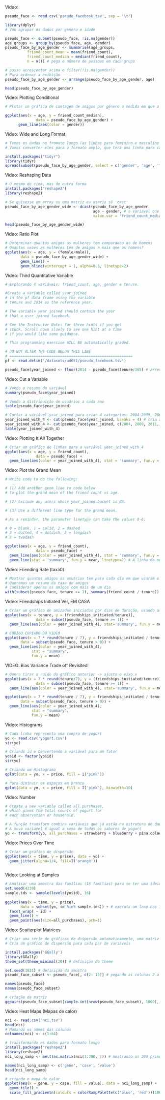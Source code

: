 Video:
```r
pseudo_face <- read.csv('pseudo_facebook.tsv', sep = '\t')

library(dplyr)
# Vou agrupar os dados por gênero e idade

pseudo_face <- subset(pseudo_face, !is.na(gender))
age_groups <- group_by(pseudo_face, age, gender)
pseudo_face_by_age_gender <- summarise(age_groups,
          friend_count_mean = mean(friend_count),
          friend_count_median = median(friend_count),
          n = n()) # pega o número de pessoas em cada grupo

# posso acrescentar acima o filter(!is.na(gender))
# Para ordenar a exibição
pseudo_face_by_age_gender <- arrange(pseudo_face_by_age_gender, age)

head(pseudo_face_by_age_gender)
```

Video: Plotting Conditional
```r
# Plotar um gráfico de contagem de amigos por gênero a medida em que a idade aumenta

ggplot(aes(x = age, y = friend_count_median),
              data = pseudo_face_by_age_gender) +
      geom_line(aes(color = gender))
```

Video: Wide and Long Format
```r
# Temos os dados no fromato longo (as linhas para feminino e masculino se repetem)
# Vamos converter eles para o formato amplo, que terá uma linha para cada idade com a mediana de amigos para os sexos

install.packages("tidyr")
library(tidyr)
spread(subset(pseudo_face_by_age_gender, select = c('gender', 'age', 'friend_count_median')), gender, friend_count_median)
```

Video: Reshaping Data
```r
# O mesmo de cima, mas de outra forma
install.packages("reshape2")
library(reshape2)

# Se quisesse um array ou uma matriz eu usaria só 'cast'
pseudo_face_by_age_gender_wide <- dcast(pseudo_face_by_age_gender, 
                                        age ~ gender, # a variável que quero manter é 'age' separado por 'gender'
                                        value.var = 'friend_count_median') # quero a mediana

head(pseudo_face_by_age_gender_wide)
```

Video: Ratio Plot
```r
# Determinar quantos amigos as mulheres tem comparadao ao de homens
# Quantas vezes as mulheres tem de amigos a mais que os homens?
ggplot(aes(x = age, y = (female/male)), 
       data = pseudo_face_by_age_gender_wide) + 
       geom_line() +
       geom_hline(yintercept = 1, alpha=0.3, linetype=2)
```

Video: Third Quantitative Variable
```r
# Explorando 4 variáveis: friend_count, age, gender e tenure.

#Create a variable called year_joined
# in the pf data frame using the variable
# tenure and 2014 as the reference year.

# The variable year joined should contain the year
# that a user joined facebook.

# See the Instructor Notes for three hints if you get
# stuck. Scroll down slowly to see one hint at a time
# if you would like some guidance.

# This programming exercise WILL BE automatically graded.

# DO NOT ALTER THE CODE BELOW THIS LINE
# ========================================================
pf <- read.delim('/datasets/ud651/pseudo_facebook.tsv')

pseudo_face$year_joined <- floor(2014 - pseudo_face$tenure/365) # arredondando
```

Video: Cut a Variable
```r
# Vendo o resumo da variável
summary(pseudo_face$year_joined)

# Vendo a distribuição de usuários a cada ano
table(pseudo_face$year_joined)

# Cortar a variável year_joined para criar 4 categorias: 2004-2009, 2009-2011, ...
year_joined_with_4 <- cut(pseudo_face$year_joined, breaks = 4) # cria as partições automaticamente
year_joined_with_4 <- cut(pseudo_face$year_joined, c(2004, 2009, 2011, 2012, 2014)) # cria as partições que especifiquei
table(year_joined_with_4)
```

Video: Plotting It All Together
```r
# Criar um gráfico de linhas para a variável year_joined_with_4
ggplot(aes(x = age, y = friend_count),
              data = pseudo_face) +
  geom_line(aes(color = year_joined_with_4), stat = 'summary', fun.y = median)
```

Video: Plot the Grand Mean
```r
# Write code to do the following:

# (1) Add another geom_line to code below
# to plot the grand mean of the friend count vs age.

# (2) Exclude any users whose year_joined.bucket is NA.

# (3) Use a different line type for the grand mean.

# As a reminder, the parameter linetype can take the values 0-6:

# 0 = blank, 1 = solid, 2 = dashed
# 3 = dotted, 4 = dotdash, 5 = longdash
# 6 = twodash

ggplot(aes(x = age, y = friend_count),
              data = pseudo_face) +
  geom_line(aes(color = year_joined_with_4), stat = 'summary', fun.y = mean) +
  geom_line(stat = 'summary', fun.y = mean, linetype=2) # A linha da média geral
```

Video: Friending Rate (taxa0)
```r
# Mostrar quantos amigos os usuários tem para cada dia em que usaram o Facebook
# Queremos um resumo da taxa de amigos
# Considerar apenas os amigos com mais de um dia
with(subset(pseudo_face, tenure >= 1), summary(friend_count / tenure))
```

Video: Friendships Initiated Ver, EM CASA
```r
# Criar um gráfico de amizades iniciadas por dias de duração, usando as variáveis age, tenure, friendships_initiated e year_joined_with_4
ggplot(aes(x = tenure, y = (friendships_initiated/tenure)),
              data = subset(pseudo_face, tenure >= 1)) +
  geom_line(aes(color = year_joined_with_4), stat='summary', fun.y = mean)

# CODIGO COPIADO DO VIDEO
ggplot(aes(x = 7 * round(tenure / 7), y = friendships_initiated / tenure),
       data = subset(pseudo_face, tenure > 0)) +
  geom_line(aes(color = year_joined_with_4),
            stat = "summary",
            fun.y = mean)
```

VIDEO: Bias Variance Trade off Revisited
```r
# Quero tirar o ruído do gráfico anterior -> ajusto o eixo x
ggplot(aes(x = 7 * round(tenure/7), y = (friendships_initiated/tenure)),
              data = subset(pseudo_face, tenure >= 1)) +
  geom_line(aes(color = year_joined_with_4), stat='summary', fun.y = mean)

ggplot(aes(x = 7 * round(tenure / 7), y = friendships_initiated / tenure),
       data = subset(pseudo_face, tenure > 0)) +
  geom_line(aes(color = year_joined_with_4),
            stat = "summary",
            fun.y = mean)
```

Video: Histograms
```r

# Cada linha representa uma compra de yogurt
yo <- read.csv('yogurt.csv')
str(yo)

# Criando id e Convertendo a variável para um fator
yo$id <- factor(yo$id)
str(yo)

# Criando um Histograma
qplot(data = yo, x = price, fill = I('pink'))

# Para diminuir os espaços em branco
qplot(data = yo, x = price, fill = I('pink'), binwidth=10)

```

Video: Number
```r
# Create a new variable called all.purchases,
# which gives the total counts of yogurt for
# each observation or household.

# A função transform combina variáveis que já estão na estrutura de dados nela mesma
# A nova variável é igual a soma de todos os sabores de yogurt
yo <- transform(yo, all_purchases = strawberry + blueberry + pina.colada + plain + mixed.berry)
```

Video: Prices Over Time
```r
# Criar um gráfico de dispersão
ggplot(aes(x = time, y = price), data = yo) +
  geom_jitter(alpha=1/4, fill=I('orange'))
 
```

Video: Looking at Samples
```r
# Analisar uma amostra das famílias (16 famílias) para se ter uma ideia geral do que está acontecendo
set.seed(4230)
sample.ids <- sample(levels(yo$id), 16)
 
ggplot(aes(x = time, y = price), 
       data = subset(yo, id %in% sample.ids)) + # executa um loop nos ids
  facet_wrap( ~ id) +
  geom_line() +
  geom_point(aes(size=all_purchases), pch=1)
```

Video: Scatterplot Matrices
```r
# Criar uma série de gráficos de dispersão automaticamente, uma matriz de gráficos 
# Cria um gráfico de dispersão para cada par de variáveis

install.packages('GGally')
library(GGally)
theme_set(theme_minimal(20)) # definição do theme

set.seed(1831) # definição da amostra
pseudo_face_subset <- pseudo_face[, c(2: 15)] # pegando as colunas 2 a 15

names(pseudo_face)
names(pseudo_face_subset)

# Criação da matriz
ggpairs(pseudo_face_subset[sample.int(nrow(pseudo_face_subset), 1000), ])

```

Video: Heat Maps (Mapas de calor)
```r

nci <- read.csv('nci.tsv')
head(nci)
# Mudando os nomes das colunas
colnames(nci) <- c(1:64)

# transformando os dados para formato longo
install.packages("reshape2")
library(reshape2)
nci_long_samp <- melt(as.matrix(nci[1:200, ])) # mostrando os 200 primeiros genes

names(nci_long_samp) <- c('gene', 'case', 'value')
head(nci_long_samp)

# criando o mapa de calor
ggplot(aes(x = gene, y = case, fill = value), data = nci_long_samp) +
  geom_tile() + 
  scale_fill_gradientn(colours = colorRampPalette(c('blue', 'red'))(100)) # nos dá um gradiente
  
```